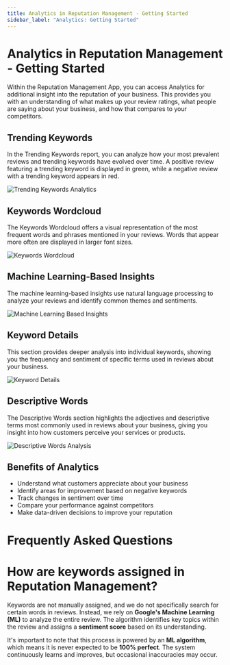 ```yaml
---
title: Analytics in Reputation Management - Getting Started
sidebar_label: "Analytics: Getting Started"
---
```


# Analytics in Reputation Management - Getting Started

Within the Reputation Management App, you can access Analytics for additional insight into the reputation of your business. This provides you with an understanding of what makes up your review ratings, what people are saying about your business, and how that compares to your competitors.

## Trending Keywords

In the Trending Keywords report, you can analyze how your most prevalent reviews and trending keywords have evolved over time. A positive review featuring a trending keyword is displayed in green, while a negative review with a trending keyword appears in red.

![Trending Keywords Analytics](./img/trending-keywords.png)

## Keywords Wordcloud

The Keywords Wordcloud offers a visual representation of the most frequent words and phrases mentioned in your reviews. Words that appear more often are displayed in larger font sizes.

![Keywords Wordcloud](./img/keywords-wordcloud.png)

## Machine Learning-Based Insights

The machine learning-based insights use natural language processing to analyze your reviews and identify common themes and sentiments.

![Machine Learning Based Insights](./img/mlb-insights.png)

## Keyword Details

This section provides deeper analysis into individual keywords, showing you the frequency and sentiment of specific terms used in reviews about your business.

![Keyword Details](./img/keyword-details.png)

## Descriptive Words

The Descriptive Words section highlights the adjectives and descriptive terms most commonly used in reviews about your business, giving you insight into how customers perceive your services or products.

![Descriptive Words Analysis](./img/descriptive-words.png)

## Benefits of Analytics

- Understand what customers appreciate about your business
- Identify areas for improvement based on negative keywords
- Track changes in sentiment over time
- Compare your performance against competitors
- Make data-driven decisions to improve your reputation

# Frequently Asked Questions 

# How are keywords assigned in Reputation Management?

Keywords are not manually assigned, and we do not specifically search for certain words in reviews. Instead, we rely on **Google's Machine Learning (ML)** to analyze the entire review. The algorithm identifies key topics within the review and assigns a **sentiment score** based on its understanding.

It's important to note that this process is powered by an **ML algorithm**, which means it is never expected to be **100% perfect**. The system continuously learns and improves, but occasional inaccuracies may occur. 